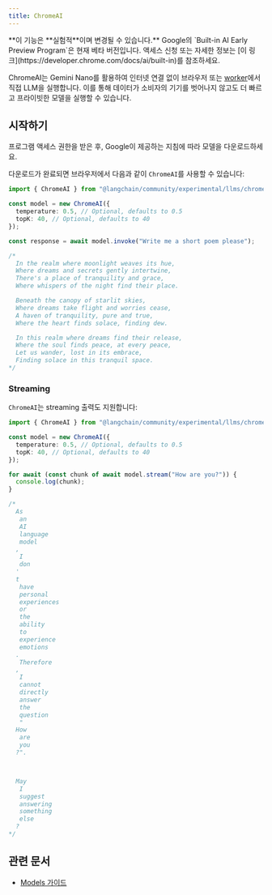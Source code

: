 ```yaml
---
title: ChromeAI
---
```


<Info>
**이 기능은 **실험적**이며 변경될 수 있습니다.**
</Info>

<Note>
Google의 `Built-in AI Early Preview Program`은 현재 베타 버전입니다. 액세스 신청 또는 자세한 정보는 [이 링크](https://developer.chrome.com/docs/ai/built-in)를 참조하세요.
</Note>

ChromeAI는 Gemini Nano를 활용하여 인터넷 연결 없이 브라우저 또는 [worker](https://developer.mozilla.org/en-US/docs/Web/API/Worker)에서 직접 LLM을 실행합니다.
이를 통해 데이터가 소비자의 기기를 벗어나지 않고도 더 빠르고 프라이빗한 모델을 실행할 수 있습니다.

## 시작하기

프로그램 액세스 권한을 받은 후, Google이 제공하는 지침에 따라 모델을 다운로드하세요.

다운로드가 완료되면 브라우저에서 다음과 같이 `ChromeAI`를 사용할 수 있습니다:

```typescript
import { ChromeAI } from "@langchain/community/experimental/llms/chrome_ai";

const model = new ChromeAI({
  temperature: 0.5, // Optional, defaults to 0.5
  topK: 40, // Optional, defaults to 40
});

const response = await model.invoke("Write me a short poem please");

/*
  In the realm where moonlight weaves its hue,
  Where dreams and secrets gently intertwine,
  There's a place of tranquility and grace,
  Where whispers of the night find their place.

  Beneath the canopy of starlit skies,
  Where dreams take flight and worries cease,
  A haven of tranquility, pure and true,
  Where the heart finds solace, finding dew.

  In this realm where dreams find their release,
  Where the soul finds peace, at every peace,
  Let us wander, lost in its embrace,
  Finding solace in this tranquil space.
*/
```

### Streaming

`ChromeAI`는 streaming 출력도 지원합니다:

```typescript
import { ChromeAI } from "@langchain/community/experimental/llms/chrome_ai";

const model = new ChromeAI({
  temperature: 0.5, // Optional, defaults to 0.5
  topK: 40, // Optional, defaults to 40
});

for await (const chunk of await model.stream("How are you?")) {
  console.log(chunk);
}

/*
  As
   an
   AI
   language
   model
  ,
   I
   don
  '
  t
   have
   personal
   experiences
   or
   the
   ability
   to
   experience
   emotions
  .
   Therefore
  ,
   I
   cannot
   directly
   answer
   the
   question
   "
  How
   are
   you
  ?".



  May
   I
   suggest
   answering
   something
   else
  ?
*/
```

## 관련 문서


- [Models 가이드](/oss/langchain/models)
```
